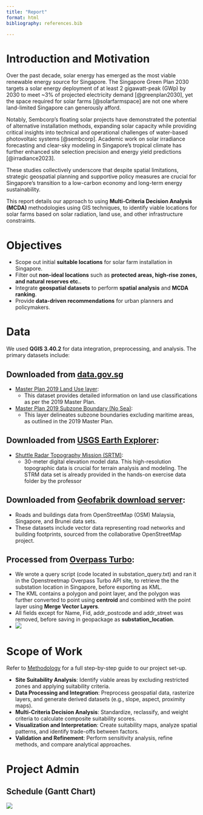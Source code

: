 ```yaml
---
title: "Report"
format: html
bibliography: references.bib

---
```



# Introduction and Motivation

Over the past decade, solar energy has emerged as the most viable renewable energy source for Singapore. The Singapore Green Plan 2030 targets a solar energy deployment of at least 2 gigawatt-peak (GWp) by 2030 to meet ~3% of projected electricity demand [@greenplan2030], yet the space required for solar farms [@solarfarmspace] are not one where land-limited Singapore can generously afford.

Notably, Sembcorp's floating solar projects have demonstrated the potential of alternative installation methods, expanding solar capacity while providing critical insights into technical and operational challenges of water-based photovoltaic systems [@sembcorp]. Academic work on solar irradiance forecasting and clear-sky modeling in Singapore's tropical climate has further enhanced site selection precision and energy yield predictions [@irradiance2023]. 

These studies collectively underscore that despite spatial limitations, strategic geospatial planning and supportive policy measures are crucial for Singapore's transition to a low-carbon economy and long-term energy sustainability.

This report details our approach to using **Multi-Criteria Decision Analysis (MCDA)** methodologies using GIS techniques, to identify viable locations for solar farms based on solar radiation, land use, and other infrastructure constraints.

# Objectives

- Scope out initial **suitable locations** for solar farm installation in Singapore.  
- Filter out **non-ideal locations** such as **protected areas, high-rise zones, and natural reserves etc.**.  
- Integrate **geospatial datasets** to perform **spatial analysis** and **MCDA ranking**.  
- Provide **data-driven recommendations** for urban planners and policymakers.

# Data

We used **QGIS 3.40.2** for data integration, preprocessing, and analysis. The primary datasets include:  

## Downloaded from [data.gov.sg](https://data.gov.sg/)

- [Master Plan 2019 Land Use layer](https://data.gov.sg/collections/1646/view):  
  - This dataset provides detailed information on land use classifications as per the 2019 Master Plan.

- [Master Plan 2019 Subzone Boundary (No Sea)](https://data.gov.sg/collections/1749/view):  
  - This layer delineates subzone boundaries excluding maritime areas, as outlined in the 2019 Master Plan.

## Downloaded from [USGS Earth Explorer](https://earthexplorer.usgs.gov/): 

- [Shuttle Radar Topography Mission (SRTM)](https://gisgeography.com/srtm-shuttle-radar-topography-mission/):
  - 30-meter digital elevation model data. This high-resolution topographic data is crucial for terrain analysis and modeling. The STRM data set is already provided in the hands-on exercise data folder by the professor

## Downloaded from [Geofabrik download server](https://download.geofabrik.de/asia/malaysia-singapore-brunei.html):
  - Roads and buildings data from OpenStreetMap (OSM) Malaysia, Singapore, and Brunei data sets. 
  - These datasets include vector data representing road networks and building footprints, sourced from the collaborative OpenStreetMap project.      

## Processed from [Overpass Turbo](https://overpass-turbo.eu/): 
  - We wrote a query script (code located in substation_query.txt) and ran it in the Openstreetmap Overpass Turbo API site, to retrieve the the substation location in Singapore, before exporting as KML.
  - The KML contains a polygon and point layer, and the polygon was further converted to point using **centroid** and combined with the point layer using **Merge Vector Layers**. 
  - All fields except for Name, Fid, addr_postcode and addr_street was removed, before saving in geopackage as **substation_location**.
  - ![](/images/overpass-turbo-script.png)




# Scope of Work

Refer to [Methodology](methodology.qmd) for a full step-by-step guide to our project set-up.


- **Site Suitability Analysis**: Identify viable areas by excluding restricted zones and applying suitability criteria.
- **Data Processing and Integration**: Preprocess geospatial data, rasterize layers, and generate derived datasets (e.g., slope, aspect, proximity maps).
- **Multi-Criteria Decision Analysis**: Standardize, reclassify, and weight criteria to calculate composite suitability scores.
- **Visualization and Interpretation**: Create suitability maps, analyze spatial patterns, and identify trade-offs between factors.
- **Validation and Refinement**: Perform sensitivity analysis, refine methods, and compare analytical approaches.


# Project Admin


## Schedule (Gantt Chart)

![](/images/GanttChart.jpg)


